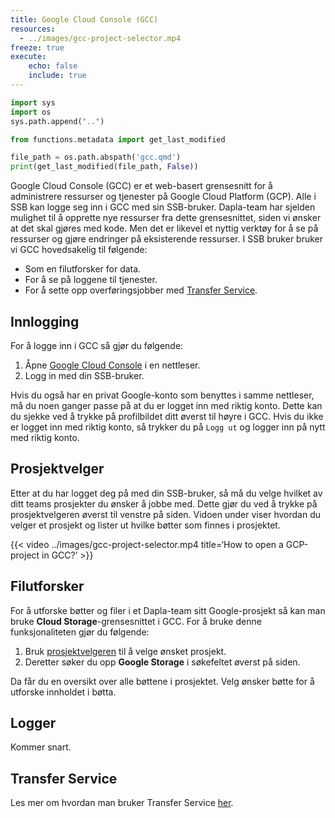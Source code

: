 ```yaml
---
title: Google Cloud Console (GCC)
resources: 
  - ../images/gcc-project-selector.mp4
freeze: true
execute:
    echo: false
    include: true
---
```


```python
import sys
import os
sys.path.append("..")

from functions.metadata import get_last_modified

file_path = os.path.abspath('gcc.qmd')
print(get_last_modified(file_path, False))
```

Google Cloud Console (GCC) er et web-basert grensesnitt for å administrere ressurser og tjenester på Google Cloud Platform (GCP). Alle i SSB kan logge seg inn i GCC med sin SSB-bruker. Dapla-team har sjelden mulighet til å opprette nye ressurser fra dette grensesnittet, siden vi ønsker at det skal gjøres med kode. Men det er likevel et nyttig verktøy for å se på ressurser og gjøre endringer på eksisterende ressurser. I SSB bruker bruker vi GCC hovedsakelig til følgende:

- Som en filutforsker for data.
- For å se på loggene til tjenester.
- For å sette opp overføringsjobber med [Transfer Service](./transfer-service.html).

## Innlogging

For å logge inn i GCC så gjør du følgende:

1. Åpne [Google Cloud Console](https://console.cloud.google.com/) i en nettleser. 
2. Logg in med din SSB-bruker. 

Hvis du også har en privat Google-konto som benyttes i samme nettleser, må du noen ganger passe på at du er logget inn med riktig konto. Dette kan du sjekke ved å trykke på profilbildet ditt øverst til høyre i GCC. Hvis du ikke er logget inn med riktig konto, så trykker du på `Logg ut` og logger inn på nytt med riktig konto.



## Prosjektvelger

Etter at du har logget deg på med din SSB-bruker, så må du velge hvilket av ditt teams prosjekter du ønsker å jobbe med. Dette gjør du ved å trykke på prosjektvelgeren øverst til venstre på siden. Vidoen under viser hvordan du velger et prosjekt og lister ut hvilke bøtter som finnes i prosjektet.


{{< video ../images/gcc-project-selector.mp4
    title='How to open a GCP-project in GCC?'
 >}}

## Filutforsker

For å utforske bøtter og filer i et Dapla-team sitt Google-prosjekt så kan man bruke **Cloud Storage**-grensesnittet i GCC. For å bruke denne funksjonaliteten gjør du følgende:

1. Bruk [prosjektvelgeren](./gcc.html#prosjektvelger) til å velge ønsket prosjekt.
2. Deretter søker du opp **Google Storage** i søkefeltet øverst på siden.

Da får du en oversikt over alle bøttene i prosjektet. Velg ønsker bøtte for å utforske innholdet i bøtta.

## Logger

Kommer snart. 

## Transfer Service

Les mer om hvordan man bruker Transfer Service [her](./transfer-service.html).

